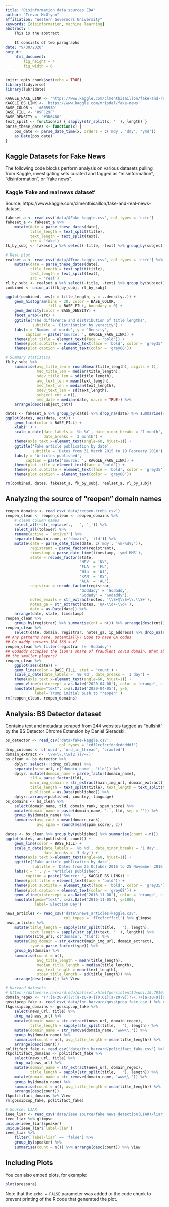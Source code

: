 ```yaml
---
title: "Disinformation data sources EDA"
author: "Trevor McGlynn"
affiliation: "Western Governors University"
keywords: [disinformation, machine learning]
abstract: |
    This is the abstract
    
    It consists of two paragraphs
date: "9/30/2020"
output: 
    html_document:
        fig_height = 4
        fig_width = 6
---
```


```r
knitr::opts_chunk$set(echo = TRUE)
library(tidyverse)
library(lubridate)
```
```r
KAGGLE_FAKE_LINK <- 'https://www.kaggle.com/clmentbisaillon/fake-and-real-news-dataset'
KAGGLE_BS_LINK <- 'https://www.kaggle.com/mrisdal/fake-news'
BASE_COLOR <- '#80593D'
BASE_FILL <- '#9FC29F'
BASE_DENSITY <- '#3D6480'
text_split <- function(x) { sapply(str_split(x, ' '), length) }
parse_these_dates <- function(x) { 
    pos_date <- parse_date_time(x, orders = c('mdy', 'dmy', 'ymd'))
    as.Date(pos_date)
}
```
## Kaggle Datasets for Fake News
The following code blocks perform analysis on various datasets pulling from Kaggle, investigating sets curated and tagged as "misinformation", "disinformation", or "fake news".

### Kaggle 'Fake and real news dataset'
Source: https://www.kaggle.com/clmentbisaillon/fake-and-real-news-dataset
```r
fakeset_a <- read_csv('data/AFake-kaggle.csv', col_types = 'ccfc')
fakeset_a <- fakeset_a %>%
    mutate(date = parse_these_dates(date),
           title_length = text_split(title), 
           text_length = text_split(text),
           src = 'fake')
fk_by_subj <- fakeset_a %>% select(-title, -text) %>% group_by(subject)

# Real plot
realset_a <- read_csv('data/ATrue-kaggle.csv', col_types = 'ccfc') %>%
    mutate(date = parse_these_dates(date), 
           title_length = text_split(title),
           text_length = text_split(text),
           src = 'real')
rl_by_subj <- realset_a %>% select(-title, -text) %>% group_by(subject)
combined <- union_all(fk_by_subj, rl_by_subj)
```
```r
ggplot(combined, aes(x = title_length, y = ..density..)) +
    geom_histogram(bins = 20, color = BASE_COLOR, 
                   fill = BASE_FILL, boundary = 0) +
    geom_density(color = BASE_DENSITY) +
    facet_wrap(~src) +
    ggtitle('The difference and distribution of title lengths',
            subtitle = 'Distribution by veracity') +
    labs(x = 'Number of words', y = 'Density',
         caption = paste('Source: ', KAGGLE_FAKE_LINK)) +
    theme(plot.title = element_text(face = 'bold')) +
    theme(plot.subtitle = element_text(face = 'bold', color = 'grey35')) +
    theme(plot.caption = element_text(color = 'grey68'))
```
```r
# Summary statistics
fk_by_subj %>%
    summarise(avg_title_len = round(mean(title_length), digits = 1),
              med_title_len = median(title_length),
              sdev_title_len = sd(title_length),
              avg_text_len = mean(text_length),
              med_text_len = median(text_length),
              sdev_text_len = sd(text_length),
              subject_cnt = n(),
              med_date = median(date, na.rm = TRUE)) %>%
    arrange(desc(subject_cnt))
```
```r
dates <- fakeset_a %>% group_by(date) %>% drop_na(date) %>% summarise(cnt = n())
ggplot(dates, aes(date, cnt)) +
    geom_line(color = BASE_FILL) +
    xlab('') +
    scale_x_date(date_labels = '%b %Y', date_minor_breaks = '1 month',
                 date_breaks = '3 month') +
    theme(axis.text.x=element_text(angle=60, hjust=1)) +
    ggtitle('Fake article publication by date',
            subtitle = 'Dates from 31 March 2015 to 19 February 2018') +
    labs(y = 'Articles published',
         caption = paste('Source: ', KAGGLE_FAKE_LINK)) +
    theme(plot.title = element_text(face = 'bold')) +
    theme(plot.subtitle = element_text(face = 'bold', color = 'grey35')) +
    theme(plot.caption = element_text(color = 'grey68'))
```
```r
rm(combined, dates, fakeset_a, fk_by_subj, realset_a, rl_by_subj)
```

## Analyzing the source of "reopen" domain names
```r
reopen_domains <- read_csv('data/reopen-krebs.csv')
reopen_clean <- reopen_clean <- reopen_domains %>% 
    # clean column names
    select_all(~str_replace(., ' ', '_')) %>%
    select_all(tolower) %>%
    rename(active = `active?`) %>%
    separate(domain_name, c('domain', 'tld')) %>%
    mutate(date = parse_date_time(date, c('mdy', '%m-%d%y')),
           registrant = parse_factor(registrant),
           timestamp = parse_date_time(timestamp, 'ymd HMS'),
           state = recode_factor(state,
                                 'NEV' = 'NV',
                                 'FLA' = 'FL',
                                 'WIS' = 'WI',
                                 'KAN' = 'KS',
                                 'ALA' = 'AL'),
           registrar = recode_factor(registrar,
                                 'Goddady' = 'Godaddy',
                                 'Godady' = 'Godaddy'),
           notes_emails = str_extract(notes, '\\S+@\\S+\\.\\S+'),
           notes_ga = str_extract(notes, 'UA-\\d+-\\d+'),
           date = as.Date(date)) %>%
    arrange(date, state, timestamp)
reopen_clean %>%
    group_by(registrar) %>% summarise(cnt = n()) %>% arrange(desc(cnt))
reopen_clean %>%
    select(date, domain, registrar, notes_ga, ip_address) %>% drop_na(notes_ga) 
## Any patterns here, potentially? Good to have GA codes
## Go daddy servers 184.168.x.x?
reopen_clean %>% filter(registrar != 'Godaddy')
## Godaddy occupies the lion's share of fraudlent covid domain. What about
## the smaller players?
reopen_clean %>%
    ggplot(aes(date)) +
    geom_line(color = BASE_FILL, stat = 'count') +
    scale_x_date(date_labels = '%B %d', date_breaks = '1 day') +
    theme(axis.text.x=element_text(angle=60, hjust=1)) +
    geom_vline(xintercept = as.Date('2020-04-08'), color = 'orange', size=.5) +
    annotate(geom="text", x=as.Date('2020-04-05'), y=6, 
             label='Trump initial push to "reopen"')
rm(reopen_clean, reopen_domains)
```
## Analysis: BS Detector dataset
Contains text and metadata scraped from 244 websites tagged as "bullshit" by the BS Detector Chrome Extension by Daniel Sieradski. 

```r
bs_detector <- read_csv('data/fake-kaggle.csv', 
                        col_types = 'cdf?ccfccfdcdcdddddf')
drop_columns <- c('uuid', 'ord_in_thread', 'crawled')
domain_extract <- '\\w+\\.\\w{2,}(?=/)'
bs_clean <- bs_detector %>% 
    dplyr::select(-!!drop_columns) %>%
    separate(site_url, c('domain_name', 'tld')) %>%
    dplyr::mutate(domain_name = parse_factor(domain_name), 
           tld = parse_factor(tld),
           main_img_domain = str_extract(main_img_url, domain_extract),
           title_length = text_split(title), text_length = text_split(text),
           published = as.Date(published)) %>%
    dplyr::arrange(published, country, language)
bs_domains <- bs_clean %>%
    select(domain_name, tld, domain_rank, spam_score) %>%
    mutate(domain_name = paste(domain_name, '.', tld, sep = '')) %>%
    group_by(domain_name) %>%
    summarise(avg_rank = mean(domain_rank), 
              avg_spam = round(mean(spam_score), 2))
```



```r
dates <- bs_clean %>% group_by(published) %>% summarise(count = n())
ggplot(dates, aes(published, count)) +
    geom_line(color = BASE_FILL) +
    scale_x_date(date_labels = '%b %d', date_minor_breaks = '1 day',
                 date_breaks = '3 day') +
    theme(axis.text.x=element_text(angle=60, hjust=1)) +
    ggtitle('Fake article publication by date',
            subtitle = 'Dates from 25 October 2016 to 25 November 2016') +
    labs(x = '', y = 'Articles published',
         caption = paste('Source: ', KAGGLE_BS_LINK)) +
    theme(plot.title = element_text(face = 'bold')) +
    theme(plot.subtitle = element_text(face = 'bold', color = 'grey35')) +
    theme(plot.caption = element_text(color = 'grey68')) +
    geom_vline(xintercept = as.Date('2016-11-08'), color = 'orange', size=.5) +
    annotate(geom="text", x=as.Date('2016-11-05'), y=1000, 
             label='Election Day')
```




```r
news_articles <- read_csv('data\\news_articles-kaggle.csv',
                          col_types = 'fTccfccffccl') %>% glimpse
news_articles %>%
    mutate(title_length = sapply(str_split(title, ' '), length),
           text_length = sapply(str_split(text, ' '), length)) %>%
    separate(site_url, c('domain', 'tld')) %>%
    mutate(img_domain = str_extract(main_img_url, domain_extract),
           type = parse_factor(type)) %>%
    group_by(domain) %>% 
    summarise(count = n(), 
              avg_title_length = mean(title_length),
              median_title_length = median(title_length),
              avg_text_length = mean(text_length),
              stdev_title_length = sd(title_length)) %>%
    arrange(desc(count)) %>% View
```

```r
# Harvard datasets
# https://dataverse.harvard.edu/dataset.xhtml?persistentId=doi:10.7910/DVN/UEMMHS
domain_regex <- '(?:[a-z0-9](?:[a-z0-9-]{0,61}[a-z0-9])?\\.)+[a-z0-9][a-z0-9-]{0,61}[a-z0-9]'
gossipcop_fake <- read_csv('data/fnn_harvard/gossipcop_fake.csv') %>% glimpse
fkgossipcop_domains <- gossipcop_fake %>%
    select(news_url, title) %>%
    drop_na(news_url) %>%
    mutate(domain_name = str_extract(news_url, domain_regex),
           title_length = sapply(str_split(title, ' '), length)) %>%
    mutate(domain_name = str_remove(domain_name, 'www\\.')) %>%
    group_by(domain_name) %>%
    summarise(count = n(), avg_title_length = mean(title_length)) %>%
    arrange(desc(count))
politifact_fake <- read_csv('data/fnn_harvard/politifact_fake.csv') %>% glimpse    
fkpolitifact_domains <- politifact_fake %>%
    select(news_url, title) %>%
    drop_na(news_url) %>%
    mutate(domain_name = str_extract(news_url, domain_regex),
           title_length = sapply(str_split(title, ' '), length)) %>%
    mutate(domain_name = str_remove(domain_name, 'www\\.')) %>%
    group_by(domain_name) %>%
    summarise(count = n(), avg_title_length = mean(title_length)) %>%
    arrange(desc(count))
fkpolitifact_domains %>% View
rm(gossipcop_fake, politifact_fake)
```

```r
# Source: LIAR
ieee_liar <- read_csv('data/ieee source/fake news detection(LIAR)/liar_train.csv')
ieee_liar %>% glimpse
unique(ieee_liar$speaker)
unique(ieee_liar$`label-liar`)
ieee_liar %>% 
    filter(`label-liar` == 'false') %>%
    group_by(speaker) %>%
    summarise(count = n()) %>% arrange(desc(count)) %>% View
```


## Including Plots

You can also embed plots, for example:

```r
plot(pressure)
```

Note that the `echo = FALSE` parameter was added to the code chunk to prevent printing of the R code that generated the plot.
